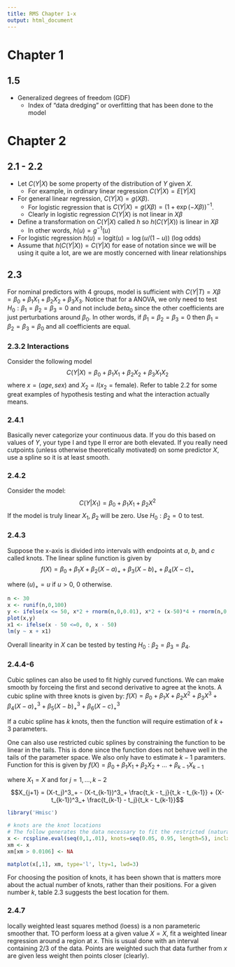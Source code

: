 ```yaml
---
title: RMS Chapter 1-x
output: html_document
---
```

# Chapter 1
## 1.5
- Generalized degrees of freedom (GDF)
  - Index of "data dredging" or overfitting that has been done to the model

# Chapter 2
## 2.1 - 2.2
- Let $C(Y|X)$ be some property of the distribution of $Y$ given $X$. 
  - For example, in ordinary linear regression $C(Y|X) = E[Y|X]$
- For general linear regression, $C(Y|X) = g(X\beta)$.
  - For logistic regression that is $C(Y|X) = g(X\beta) = (1+\exp(-X\beta))^{-1}$.
  - Clearly in logistic regression $C(Y|X)$ is not linear in $X\beta$
- Define a transformation on $C(Y|X)$ called $h$ so $h(C(Y|X))$ is linear in $X\beta$
  - In other words, $h(u) = g^{-1}(u)$
- For logistic regression $h(u) = \text{logit}(u) = \log(u/(1-u))$ (log odds)
- Assume that $h(C(Y|X))=C(Y|X)$ for ease of notation since we will be using it quite a lot, are we are mostly concerned with linear relationships

## 2.3
For nominal predictors with 4 groups, model is sufficient with $C(Y|T)=X\beta=\beta_0 + \beta_1X_1 + \beta_2 X_2 + \beta_3X_3$. Notice that for a ANOVA, we only need to test $H_0: \beta_1 = \beta_2 = \beta_3 = 0$ and not include $beta_0$ since the other coefficients are just perturbations around $\beta_0$. In other words, if $\beta_1 = \beta_2 = \beta_3 = 0$ then $\beta_1 = \beta_2 = \beta_3 = \beta_0$ and all coefficients are equal.

### 2.3.2 Interactions
Consider the following model
$$C(Y|X) = \beta_0 + \beta_1X_1 + \beta_2X_2 + \beta_3X_1X_2$$
where $x=(age,sex)$ and $X_2=I(x_2=\text{female})$. Refer to table 2.2 for some great examples of hypothesis testing and what the interaction actually means.

### 2.4.1
Basically never categorize your continuous data. If you do this based on values of $Y$, your type I and type II error are both elevated. If you really need cutpoints (unless otherwise theoretically motivated) on some predictor $X$, use a spline so it is at least smooth.

### 2.4.2
Consider the model:
$$C(Y|X_1) = \beta_0 + \beta_1X_1 + \beta_2X^2$$
If the model is truly linear $X_1$, $\beta_2$ will be zero. Use $H_0: \beta_2 = 0$ to test.


### 2.4.3
Suppose the x-axis is divided into intervals with endpoints at $a$, $b$, and $c$ called knots. The linear spline function is given by $$f(X) = \beta_0 + \beta_1X + \beta_2(X-a)_+ + \beta_3(X-b)_+ + \beta_4(X-c)_+$$

where $(u)_+ = u$ if $u > 0$, $0$ otherwise.



```r
n <- 30
x <- runif(n,0,100)
y <- ifelse(x <= 50, x*2 + rnorm(n,0,0.01), x*2 + (x-50)*4 + rnorm(n,0,0.01))
plot(x,y)
x1 <- ifelse(x - 50 <=0, 0, x - 50)
lm(y ~ x + x1)
```
Overall linearity in $X$ can be tested by testing $H_0: \beta_2 = \beta_3 = \beta_4$.

### 2.4.4-6
Cubic splines can also be used to fit highly curved functions. We can make smooth by forceing the first and second derivative to agree at the knots. A cubic spline with three knots is given by: 
$f(X) = \beta_0 + \beta_1X + \beta_2X^2 + \beta_3X^3 + \beta_4(X-a)_+^3 + \beta_5(X-b)_+^3 + \beta_6(X-c)_+^3$ 

If a cubic spline has $k$  knots, then the function will require estimation of $k+3$ parameters.

One can also use restricted cubic splines by constraining the function to be linear in the tails. This is done since the function does not behave well in the tails of the parameter space. We also only have to estimate $k-1$ paramters. Function for this is given by
$f(X) = \beta_0 + \beta_1X_1 + \beta_2X_2 + \dots + \beta_{k-1}X_{k-1}$

where $X_1=X$ and for $j=1,\dots,k-2$ $$X_{j+1} = (X-t_j)^3_+ - (X-t_{k-1})^3_+ \frac{t_k - t_j}{t_k - t_{k-1}} + (X-t_{k-1})^3_+ \frac{t_{k-1} - t_j}{t_k - t_{k-1}}$$
```r
library('Hmisc')

# knots are the knot locations
# The follow generates the data necessary to fit the restricted (natural) spline
x <- rcspline.eval(seq(0,1,.01), knots=seq(0.05, 0.95, length=5), inclx = TRUE)
xm <- x
xm[xm > 0.0106] <- NA

matplot(x[,1], xm, type='l', lty=1, lwd=3)
```
For choosing the position of knots, it has been shown that is matters more about the actual number of knots, rather than their positions. For a given number $k$, table 2.3 suggests the best location for them.

### 2.4.7
locally weighted least squares method (loess) is a non parameteric smoother that. TO perform loess at a given value $X=X$, fit a weighted linear regression around a region at $x$. This is usual done with an interval containing 2/3 of the data. Points are weighted such that data further from $x$ are given less weight then points closer (clearly).